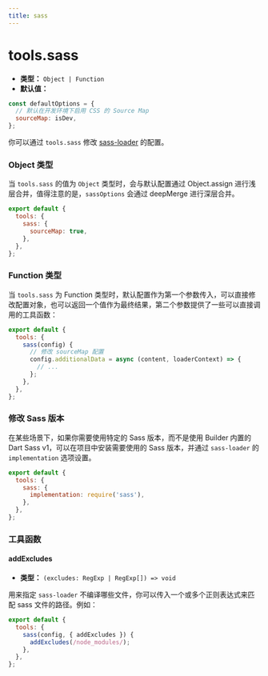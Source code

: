 ```yaml
---
title: sass
---
```


# tools.sass

- **类型：** `Object | Function`
- **默认值：**

```js
const defaultOptions = {
  // 默认在开发环境下启用 CSS 的 Source Map
  sourceMap: isDev,
};
```

你可以通过 `tools.sass` 修改 [sass-loader](https://github.com/webpack-contrib/sass-loader) 的配置。

### Object 类型

当 `tools.sass` 的值为 `Object` 类型时，会与默认配置通过 Object.assign 进行浅层合并，值得注意的是，`sassOptions` 会通过 deepMerge 进行深层合并。

```js
export default {
  tools: {
    sass: {
      sourceMap: true,
    },
  },
};
```

### Function 类型

当 `tools.sass` 为 Function 类型时，默认配置作为第一个参数传入，可以直接修改配置对象，也可以返回一个值作为最终结果，第二个参数提供了一些可以直接调用的工具函数：

```js
export default {
  tools: {
    sass(config) {
      // 修改 sourceMap 配置
      config.additionalData = async (content, loaderContext) => {
        // ...
      };
    },
  },
};
```

### 修改 Sass 版本

在某些场景下，如果你需要使用特定的 Sass 版本，而不是使用 Builder 内置的 Dart Sass v1，可以在项目中安装需要使用的 Sass 版本，并通过 `sass-loader` 的 `implementation` 选项设置。

```js
export default {
  tools: {
    sass: {
      implementation: require('sass'),
    },
  },
};
```

### 工具函数

#### addExcludes

- **类型：** `(excludes: RegExp | RegExp[]) => void`

用来指定 `sass-loader` 不编译哪些文件，你可以传入一个或多个正则表达式来匹配 sass 文件的路径。例如：

```js
export default {
  tools: {
    sass(config, { addExcludes }) {
      addExcludes(/node_modules/);
    },
  },
};
```

